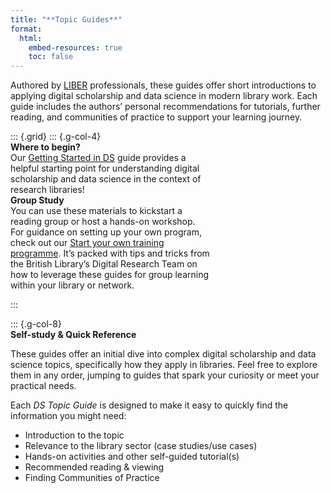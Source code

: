 ```yaml
---
title: "**Topic Guides**"
format:
  html:
    embed-resources: true
    toc: false
---
```

Authored by [LIBER](https://libereurope.eu/) professionals, these guides offer short introductions to applying digital scholarship and data science in modern library work. Each guide includes the authors' personal recommendations for tutorials, further reading, and communities of practice to support your learning journey.

::: {.grid}
::: {.g-col-4}
<div class="card text-white bg-primary mb-3" style="max-width: 20rem;">
  <div class="card-header">**Where to begin?**</div>
<div class="card-body">Our [Getting Started in DS](gettingstarted.qmd) guide provides a helpful starting point for understanding digital scholarship and data science in the context of research libraries! </div>
</div>

<div class="card text-white bg-secondary mb-3" style="max-width: 20rem;">
  <div class="card-header">**Group Study**</div>
  <div class="card-body">You can use these materials to kickstart a reading group or host a hands-on workshop. For guidance on setting up your own program, check out our [Start your own training programme](dstp.qmd). It's packed with tips and tricks from the British Library's Digital Research Team on how to leverage these guides for group learning within your library or network.</div>
</div>
:::

::: {.g-col-8}
<div class="card text-white bg-success mb-3">
  <div class="card-header">**Self-study & Quick Reference**</div>
  <div class="card-body">These guides offer an initial dive into complex digital scholarship and data science topics, specifically how they apply in libraries. Feel free to explore them in any order, jumping to guides that spark your curiosity or meet your practical needs.

Each _DS Topic Guide_ is designed to make it easy to quickly find the information you might need: 

- Introduction to the topic
- Relevance to the library sector (case studies/use cases)
- Hands-on activities and other self-guided tutorial(s)
- Recommended reading & viewing
- Finding Communities of Practice</div>
</div>

